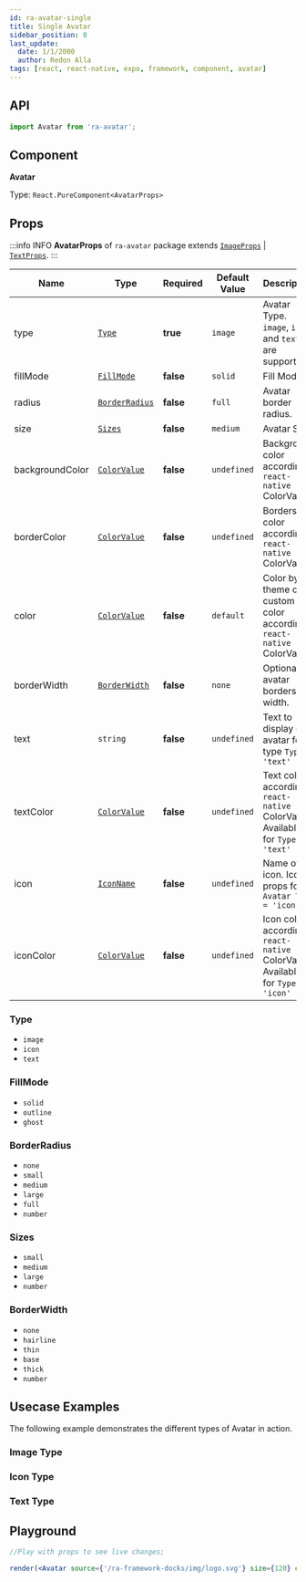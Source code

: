 ```yaml
---
id: ra-avatar-single
title: Single Avatar
sidebar_position: 0
last_update:
  date: 1/1/2000
  author: Redon Alla
tags: [react, react-native, expo, framework, component, avatar]
---
```


## API

```jsx
import Avatar from 'ra-avatar';
```

## Component

**Avatar**

Type: `React.PureComponent<AvatarProps>`

## Props

:::info INFO
**AvatarProps** of `ra-avatar` package extends
[`ImageProps`](https://docs.expo.dev/versions/latest/sdk/image/#imageprops) | [`TextProps`](https://reactnative.dev/docs/text#props).
:::


|  Name   | Type | Required | Default Value | Description |
| -- | -- | -- | -- | -- |
| type | [`Type`](#type) | **true** | `image` | Avatar Type. `image`, `icon` and `text` are supported |
| fillMode | [`FillMode`](#fillmode) | **false** | `solid` | Fill Mode |
| radius |  [`BorderRadius`](#borderradius) | **false** | `full` | Avatar border radius. |
| size | [`Sizes`](#sizes) | **false** | `medium` | Avatar Size. |
| backgroundColor | [`ColorValue`](https://reactnative.dev/docs/colors) | **false** | `undefined` | Background color according `react-native` ColorValue. |
| borderColor | [`ColorValue`](https://reactnative.dev/docs/colors) | **false** | `undefined` | Borders color according `react-native` ColorValue. |
| color | [`ColorValue`](https://reactnative.dev/docs/colors) | **false** | `default` | Color by theme or a custom color according `react-native` ColorValue. |
| borderWidth | [`BorderWidth`](#borderwidth) | **false** | `none` | Optional avatar borders width. |
| text | `string` | **false** | `undefined` | Text to display on avatar for type `Type = 'text'` |
| textColor | [`ColorValue`](https://reactnative.dev/docs/colors) | **false** | `undefined` | Text color according `react-native` ColorValue. Available for `Type = 'text'` |
| icon | [`IconName`](/docs/components/icons/ra-icons-basic-usage#iconname) | **false** | `undefined` | Name of icon. Icon props for `Avatar Type = 'icon'` |
| iconColor | [`ColorValue`](https://reactnative.dev/docs/colors) | **false** | `undefined` | Icon color according `react-native` ColorValue. Available for `Type = 'icon'` |


### Type
- `image`
- `icon`
- `text`

### FillMode
- `solid`
- `outline`
- `ghost`

### BorderRadius
- `none`
- `small`
- `medium`
- `large`
- `full`
- `number`

### Sizes
- `small`
- `medium`
- `large`
- `number`

### BorderWidth
- `none`
- `hairline`
- `thin`
- `base`
- `thick`
- `number`


##  Usecase Examples

The following example demonstrates the different types of Avatar in action.

### Image Type


<ImageType />

### Icon Type


<IconType />

### Text Type


<TextType />

## Playground

```jsx live noInline
//Play with props to see live changes;

render(<Avatar source={'/ra-framework-docks/img/logo.svg'} size={120} color='primary' borderWidth='thin' fillMode='ghost' borderColor='crimson'/>);
```

<br />
<br />
<br />


<DocCardList />